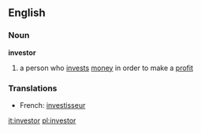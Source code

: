 ==English==
===Noun===
'''investor'''
# a person who [[invest]]s [[money]] in order to make a [[profit]]

===Translations===
*French: [[investisseur]]

[[it:investor]]
[[pl:investor]]